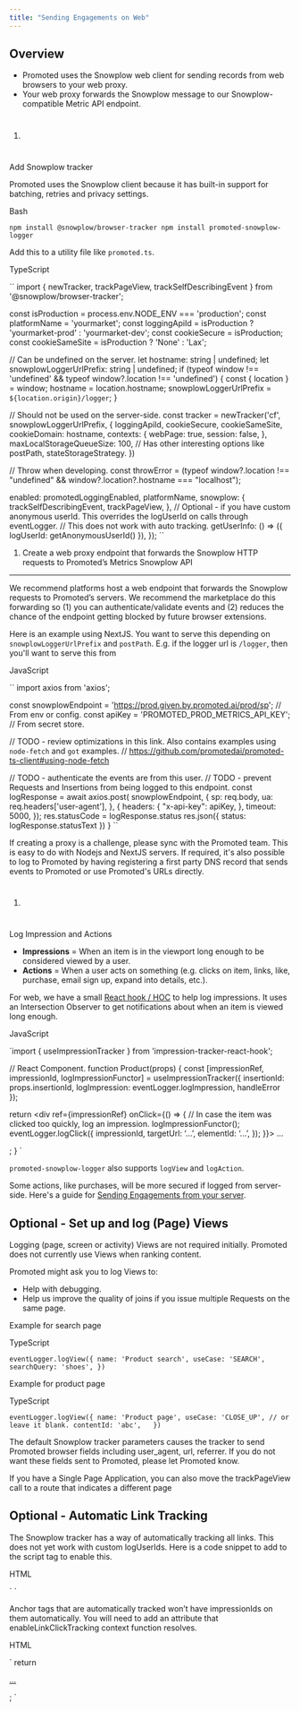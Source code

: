 ```yaml
---
title: "Sending Engagements on Web"
---
```


## Overview

* Promoted uses the Snowplow web client for sending records from web browsers to your web proxy.
* Your web proxy forwards the Snowplow message to our Snowplow-compatible Metric API endpoint.
1. #  
Add Snowplow tracker  

Promoted uses the Snowplow client because it has built-in support for batching, retries and privacy settings. 

Bash

`npm install @snowplow/browser-tracker
npm install promoted-snowplow-logger
`

Add this to a utility file like `promoted.ts`.

TypeScript

`` import { newTracker, trackPageView, trackSelfDescribingEvent } from '@snowplow/browser-tracker';

const isProduction = process.env.NODE_ENV === 'production'; 
const platformName = 'yourmarket';
const loggingApiId = isProduction ? 'yourmarket-prod' : 'yourmarket-dev';
const cookieSecure = isProduction;
const cookieSameSite = isProduction ? 'None' : 'Lax';

// Can be undefined on the server.
let hostname: string | undefined;
let snowplowLoggerUrlPrefix: string | undefined;
if (typeof window !== 'undefined' && typeof window?.location !== 'undefined') {
  const { location } = window;
  hostname = location.hostname;
  snowplowLoggerUrlPrefix = `${location.origin}/logger`;
}

// Should not be used on the server-side.
const tracker = newTracker('cf', snowplowLoggerUrlPrefix, {
  loggingApiId,
  cookieSecure,
  cookieSameSite,
  cookieDomain: hostname,
  contexts: {
    webPage: true,
    session: false,
  },
  maxLocalStorageQueueSize: 100,
  // Has other interesting options like postPath, stateStorageStrategy.
})
 
// Throw when developing.
const throwError =
  (typeof window?.location !== "undefined" && window?.location?.hostname === "localhost");
 
 
  enabled: promotedLoggingEnabled,
  platformName,
  snowplow: {
    trackSelfDescribingEvent,
    trackPageView,
  },
  // Optional - if you have custom anonymous userId.  This overrides the logUserId on calls through eventLogger.
  // This does not work with auto tracking. 
  getUserInfo: () => ({
    logUserId: getAnonymousUserId()
  }),
});
 ``

1. Create a web proxy endpoint that forwards the Snowplow HTTP requests to Promoted’s Metrics Snowplow API

---

We recommend platforms host a web endpoint that forwards the Snowplow requests to Promoted’s servers. We recommend the marketplace do this forwarding so (1) you can authenticate/validate events and (2) reduces the chance of the endpoint getting blocked by future browser extensions.

Here is an example using NextJS. You want to serve this depending on `snowplowLoggerUrlPrefix` and `postPath`. E.g. if the logger url is `/logger`, then you'll want to serve this from

JavaScript

`` import axios from 'axios';
 
const snowplowEndpoint = 'https://prod.given.by.promoted.ai/prod/sp'; // From env or config.
const apiKey = 'PROMOTED_PROD_METRICS_API_KEY'; // From secret store.

// TODO - review optimizations in this link.  Also contains examples using `node-fetch` and `got` examples.
// https://github.com/promotedai/promoted-ts-client#using-node-fetch

  // TODO - authenticate the events are from this user.
  // TODO - prevent Requests and Insertions from being logged to this endpoint.
  const logResponse = await axios.post(
    snowplowEndpoint,
    {
      sp: req.body,
      ua: req.headers['user-agent'],
    },
    {
      headers: {
        "x-api-key": apiKey,
      },
      timeout: 5000,
    });
  res.statusCode = logResponse.status
  res.json({ status: logResponse.statusText })
}
 ``

If creating a proxy is a challenge, please sync with the Promoted team. This is easy to do with Nodejs and NextJS servers. If required, it's also possible to log to Promoted by having registering a first party DNS record that sends events to Promoted or use Promoted's URLs directly.

1. #  
Log Impression and Actions  
* **Impressions** \= When an item is in the viewport long enough to be considered viewed by a user.
* **Actions** \= When a user acts on something (e.g. clicks on item, links, like, purchase, email sign up, expand into details, etc.).

For web, we have a small [React hook / HOC](https://www.npmjs.com/package/impression-tracker-react-hook) to help log impressions. It uses an Intersection Observer to get notifications about when an item is viewed long enough.

JavaScript

`import { useImpressionTracker } from 'impression-tracker-react-hook';
 
// React Component.
function Product(props) {
  const [impressionRef, impressionId, logImpressionFunctor] = useImpressionTracker({
    insertionId: props.insertionId,
    logImpression: eventLogger.logImpression,
    handleError
  });
  
  return <div ref={impressionRef} onClick={() => {
    // In case the item was clicked too quickly, log an impression.
    logImpressionFunctor();
    eventLogger.logClick({
      impressionId,
      targetUrl: ‘...’,
      elementId: ‘...’,
    });
  }}>
    ...
  </div>;
}
`

`promoted-snowplow-logger` also supports `logView` and `logAction`.

Some actions, like purchases, will be more secured if logged from server-side. Here's a guide for [Sending Engagements from your server](/docs/sending-engagements-from-your-server).

## Optional - Set up and log (Page) Views

Logging (page, screen or activity) Views are not required initially. Promoted does not currently use Views when ranking content.

Promoted might ask you to log Views to:

* Help with debugging.
* Help us improve the quality of joins if you issue multiple Requests on the same page.

Example for search page

TypeScript

`eventLogger.logView({
  name: 'Product search',
  useCase: 'SEARCH',
  searchQuery: 'shoes',
})
`

Example for product page

TypeScript

`eventLogger.logView({
  name: 'Product page',
  useCase: 'CLOSE_UP', // or leave it blank.
  contentId: 'abc',  
})
`

The default Snowplow tracker parameters causes the tracker to send Promoted browser fields including user\_agent, url, referrer. If you do not want these fields sent to Promoted, please let Promoted know.

If you have a Single Page Application, you can also move the trackPageView call to a route that indicates a different page

## Optional - Automatic Link Tracking

The Snowplow tracker has a way of automatically tracking all links. This does not yet work with custom logUserIds. Here is a code snippet to add to the script tag to enable this.

HTML

`<script type="text/javascript">
 
    // Optional - enables tracking of links.  Also looks impressionId on <a> tags.
    // This allows us to attribute clicks to impressions.
    window.snowplow('enableLinkClickTracking', null, null, true,
      [(element) => {
        // Construct the context.
        const impressionId = element?.attributes?.getNamedItem("impressionid")?.value;
          if (impressionId) {
            return {
              schema: 'iglu:ai.promoted/impression_cx/jsonschema/1-0-0',
              data: {
                impressionId,
              }
            };
          } else {
            return undefined;
          }
        }]);
 
    // Optional - automatic update tracking links when the dom changes.
    // Delay attach a MutationObserver to update automatic link tracker.
 
    const setupRefresh = () => {
      if (MutationObserver) {
        var observer = new MutationObserver(() => {
          window.snowplow('refreshLinkClickTracking');
        });         
        var target = document.querySelector('body');
          if (!target) {
            // Delay if body is not ready.
            window.setTimeout(setupRefresh, 250);
            return;   
          }         
          observer.observe(target, {
            subtree: true,
            childList: true
          });       
        }         
        window.snowplow('refreshLinkClickTracking');
      }         
    // Delay setup until after page load.
    window.setTimeout(setupRefresh, 250);
</script>
`

Anchor tags that are automatically tracked won’t have impressionIds on them automatically. You will need to add an attribute that enableLinkClickTracking context function resolves.

HTML

`  return <div ref={impressionRef}>
    <a href=’blah’ impressionId={impressionId}>
      ...
    </a>
  </div>;
`